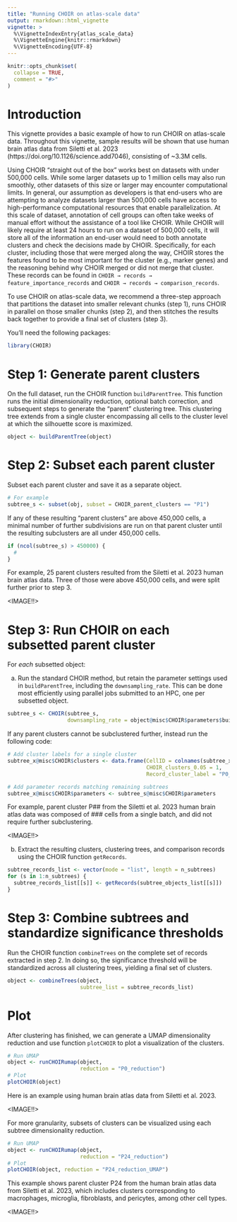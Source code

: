 ```yaml
---
title: "Running CHOIR on atlas-scale data"
output: rmarkdown::html_vignette
vignette: >
  %\VignetteIndexEntry{atlas_scale_data}
  %\VignetteEngine{knitr::rmarkdown}
  %\VignetteEncoding{UTF-8}
---
```


```r
knitr::opts_chunk$set(
  collapse = TRUE,
  comment = "#>"
)
```

# Introduction

This vignette provides a basic example of how to run CHOIR on atlas-scale data. Throughout this vignette, sample results will be shown that use human brain atlas data from Siletti et al. 2023 (https://doi.org/10.1126/science.add7046), consisting of ~3.3M cells.

Using CHOIR “straight out of the box” works best on datasets with under 500,000 cells. While some larger datasets up to 1 million cells may also run smoothly, other datasets of this size or larger may encounter computational limits. In general, our assumption as developers is that end-users who are attempting to analyze datasets larger than 500,000 cells have access to high-performance computational resources that enable parallelization. At this scale of dataset, annotation of cell groups can often take weeks of manual effort without the assistance of a tool like CHOIR. While CHOIR will likely require at least 24 hours to run on a dataset of 500,000 cells, it will store all of the information an end-user would need to both annotate clusters and check the decisions made by CHOIR. Specifically, for each cluster, including those that were merged along the way, CHOIR stores the features found to be most important for the cluster (e.g., marker genes) and the reasoning behind why CHOIR merged or did not merge that cluster. These records can be found in `CHOIR → records → feature_importance_records` and `CHOIR → records → comparison_records`.

To use CHOIR on atlas-scale data, we recommend a three-step approach that partitions the dataset into smaller relevant chunks (step 1), runs CHOIR in parallel on those smaller chunks (step 2), and then stitches the results back together to provide a final set of clusters (step 3).

You’ll need the following packages:
```r
library(CHOIR)
```

# Step 1: Generate parent clusters

On the full dataset, run the CHOIR function `buildParentTree`. This function runs the initial dimensionality reduction, optional batch correction, and subsequent steps to generate the “parent” clustering tree. This clustering tree extends from a single cluster encompassing all cells to the cluster level at which the silhouette score is maximized.

```r
object <- buildParentTree(object)
```

# Step 2: Subset each parent cluster

Subset each parent cluster and save it as a separate object.

```r
# For example
subtree_s <- subset(obj, subset = CHOIR_parent_clusters == "P1")
```

If any of these resulting “parent clusters” are above 450,000 cells, a minimal number of further subdivisions are run on that parent cluster until the resulting subclusters are all under 450,000 cells.

```r
if (ncol(subtree_s) > 450000) {
  #
}
```

For example, 25 parent clusters resulted from the Siletti et al. 2023 human brain atlas data. Three of those were above 450,000 cells, and were split further prior to step 3.

<IMAGE!!>

# Step 3: Run CHOIR on each subsetted parent cluster

For *each* subsetted object:

a. Run the standard CHOIR method, but retain the parameter settings used in `buildParentTree`, including the `downsampling_rate`. This can be done most efficiently using parallel jobs submitted to an HPC, one per subsetted object.

```r
subtree_s <- CHOIR(subtree_s,
                   downsampling_rate = object@misc$CHOIR$parameters$buildParentTree_parameters$downsampling_rate)
```

If any parent clusters cannot be subclustered further, instead run the following code:

```r
# Add cluster labels for a single cluster
subtree_x@misc$CHOIR$clusters <- data.frame(CellID = colnames(subtree_x),
                                            CHOIR_clusters_0.05 = 1,
                                            Record_cluster_label = "P0_L0_1")

# Add parameter records matching remaining subtrees
subtree_x@misc$CHOIR$parameters <- subtree_s@misc$CHOIR$parameters
```

For example, parent cluster P## from the Siletti et al. 2023 human brain atlas data was composed of ### cells from a single batch, and did not require further subclustering.

<IMAGE!!>

b. Extract the resulting clusters, clustering trees, and comparison records using the CHOIR function `getRecords`.

```r
subtree_records_list <- vector(mode = "list", length = n_subtrees)
for (s in 1:n_subtrees) {
  subtree_records_list[[s]] <- getRecords(subtree_objects_list[[s]])
}
```

# Step 3: Combine subtrees and standardize significance thresholds

Run the CHOIR function `combineTrees` on the complete set of records extracted in step 2. In doing so, the significance threshold will be standardized across all clustering trees, yielding a final set of clusters.

```r
object <- combineTrees(object,
                       subtree_list = subtree_records_list)
```

# Plot

After clustering has finished, we can generate a UMAP dimensionality reduction and use function `plotCHOIR` to plot a visualization of the clusters.

```r
# Run UMAP
object <- runCHOIRumap(object,
                       reduction = "P0_reduction")
# Plot
plotCHOIR(object)
```

Here is an example using human brain atlas data from Siletti et al. 2023.

<IMAGE!!>

For more granularity, subsets of clusters can be visualized using each subtree dimensionality reduction.

```r
# Run UMAP
object <- runCHOIRumap(object,
                       reduction = "P24_reduction")
# Plot
plotCHOIR(object, reduction = "P24_reduction_UMAP")
```

This example shows parent cluster P24 from the human brain atlas data from Siletti et al. 2023, which includes clusters corresponding to macrophages, microglia, fibroblasts, and pericytes, among other cell types.

<IMAGE!!>
